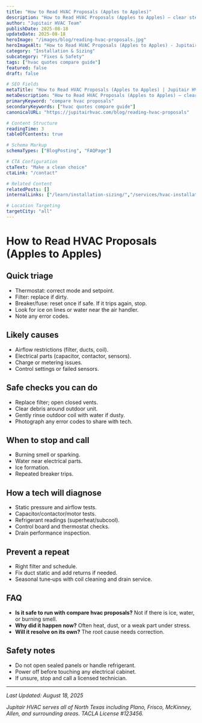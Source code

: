 ```yaml
---
title: "How to Read HVAC Proposals (Apples to Apples)"
description: "How to Read HVAC Proposals (Apples to Apples) — clear steps, practical detail, and when to call a pro in North Texas."
author: "Jupitair HVAC Team"
publishDate: 2025-08-18
updateDate: 2025-08-18
heroImage: "/images/blog/reading-hvac-proposals.jpg"
heroImageAlt: "How to Read HVAC Proposals (Apples to Apples) - Jupitair HVAC"
category: "Installation & Sizing"
subcategory: "Fixes & Safety"
tags: ["hvac quotes compare guide"]
featured: false
draft: false

# SEO Fields
metaTitle: "How to Read HVAC Proposals (Apples to Apples) | Jupitair HVAC"
metaDescription: "How to Read HVAC Proposals (Apples to Apples) — clear steps, practical detail, and when to call a pro in North Texas."
primaryKeyword: "compare hvac proposals"
secondaryKeywords: ["hvac quotes compare guide"]
canonicalURL: "https://jupitairhvac.com/blog/reading-hvac-proposals"

# Content Structure
readingTime: 3
tableOfContents: true

# Schema Markup
schemaTypes: ["BlogPosting", "FAQPage"]

# CTA Configuration
ctaText: "Make a clean choice"
ctaLink: "/contact"

# Related Content
relatedPosts: []
internalLinks: ["/learn/installation-sizing/","/services/hvac-installation/"]

# Location Targeting
targetCity: "all"
---
```



# How to Read HVAC Proposals (Apples to Apples)



## Quick triage
- Thermostat: correct mode and setpoint.
- Filter: replace if dirty.
- Breaker/fuse: reset once if safe. If it trips again, stop.
- Look for ice on lines or water near the air handler.
- Note any error codes.



<BlogCTA variant="inline" />
</div>

## Likely causes
- Airflow restrictions (filter, ducts, coil).
- Electrical parts (capacitor, contactor, sensors).
- Charge or metering issues.
- Control settings or failed sensors.


## Safe checks you can do
- Replace filter; open closed vents.
- Clear debris around outdoor unit.
- Gently rinse outdoor coil with water if dusty.
- Photograph any error codes to share with tech.


## When to stop and call
- Burning smell or sparking.
- Water near electrical parts.
- Ice formation.
- Repeated breaker trips.


## How a tech will diagnose
- Static pressure and airflow tests.
- Capacitor/contactor/motor tests.
- Refrigerant readings (superheat/subcool).
- Control board and thermostat checks.
- Drain performance inspection.


## Prevent a repeat
- Right filter and schedule.
- Fix duct static and add returns if needed.
- Seasonal tune‑ups with coil cleaning and drain service.


## FAQ
- **Is it safe to run with compare hvac proposals?** Not if there is ice, water, or burning smell.
- **Why did it happen now?** Often heat, dust, or a weak part under stress.
- **Will it resolve on its own?** The root cause needs correction.


## Safety notes
- Do not open sealed panels or handle refrigerant.
- Power off before touching any electrical cabinet.
- If unsure, stop and call a licensed technician.

---

<BlogCTA variant="end" />

*Last Updated: August 18, 2025*

*Jupitair HVAC serves all of North Texas including Plano, Frisco, McKinney, Allen, and surrounding areas. TACLA License #123456.*
